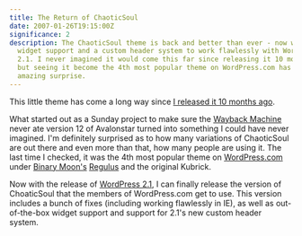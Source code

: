 ```yaml
---
title: The Return of ChaoticSoul
date: 2007-01-26T19:15:00Z
significance: 2
description: The ChaoticSoul theme is back and better than ever - now with
  widget support and a custom header system to work flawlessly with WordPress
  2.1. I never imagined it would come this far since releasing it 10 months ago,
  but seeing it become the 4th most popular theme on WordPress.com has been an
  amazing surprise.
---
```


This little theme has come a long way since [I released it 10 months ago][1].

What started out as a Sunday project to make sure the [Wayback Machine][2] never ate version 12 of Avalonstar turned into something I could have never imagined. I'm definitely surprised as to how many variations of ChaoticSoul are out there and even more than that, how many people are using it. The last time I checked, it was the 4th most popular theme on [WordPress.com][3] under [Binary Moon's][4] [Regulus][5] and the original Kubrick.

Now with the release of [WordPress 2.1][6], I can finally release the version of ChoaticSoul that the members of WordPress.com get to use. This version includes a bunch of fixes (including working flawlessly in IE), as well as out-of-the-box widget support and support for 2.1's new custom header system.

[1]: http://avalonstar.com/2006/03/22/introducing-chaoticsoul/
[2]: http://archive.org/
[3]: http://wordpress.com/
[4]: http://www.binarymoon.co.uk/
[5]: http://www.binarymoon.co.uk/projects/regulus/
[6]: http://wordpress.org/
